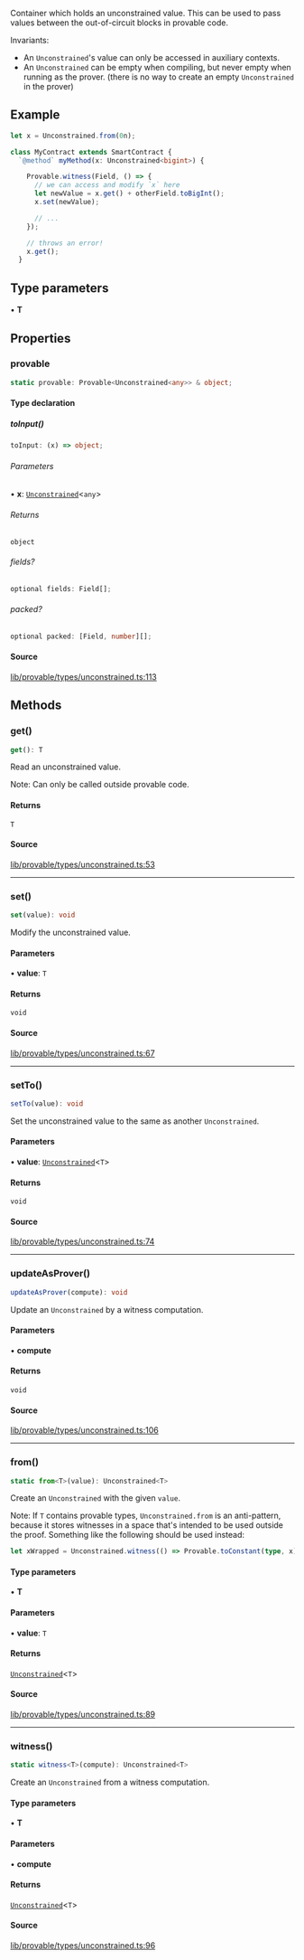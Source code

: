 Container which holds an unconstrained value. This can be used to pass values
between the out-of-circuit blocks in provable code.

Invariants:
- An `Unconstrained`'s value can only be accessed in auxiliary contexts.
- An `Unconstrained` can be empty when compiling, but never empty when running as the prover.
  (there is no way to create an empty `Unconstrained` in the prover)

## Example

```ts
let x = Unconstrained.from(0n);

class MyContract extends SmartContract {
  `@method` myMethod(x: Unconstrained<bigint>) {

    Provable.witness(Field, () => {
      // we can access and modify `x` here
      let newValue = x.get() + otherField.toBigInt();
      x.set(newValue);

      // ...
    });

    // throws an error!
    x.get();
  }
```

## Type parameters

• **T**

## Properties

### provable

```ts
static provable: Provable<Unconstrained<any>> & object;
```

#### Type declaration

##### toInput()

```ts
toInput: (x) => object;
```

###### Parameters

• **x**: [`Unconstrained`](Unconstrained.mdx)\<`any`\>

###### Returns

`object`

###### fields?

```ts
optional fields: Field[];
```

###### packed?

```ts
optional packed: [Field, number][];
```

#### Source

[lib/provable/types/unconstrained.ts:113](https://github.com/o1-labs/o1js/blob/000b9835d52eede806be269b958c57000ff32f72/src/lib/provable/types/unconstrained.ts#L113)

## Methods

### get()

```ts
get(): T
```

Read an unconstrained value.

Note: Can only be called outside provable code.

#### Returns

`T`

#### Source

[lib/provable/types/unconstrained.ts:53](https://github.com/o1-labs/o1js/blob/000b9835d52eede806be269b958c57000ff32f72/src/lib/provable/types/unconstrained.ts#L53)

***

### set()

```ts
set(value): void
```

Modify the unconstrained value.

#### Parameters

• **value**: `T`

#### Returns

`void`

#### Source

[lib/provable/types/unconstrained.ts:67](https://github.com/o1-labs/o1js/blob/000b9835d52eede806be269b958c57000ff32f72/src/lib/provable/types/unconstrained.ts#L67)

***

### setTo()

```ts
setTo(value): void
```

Set the unconstrained value to the same as another `Unconstrained`.

#### Parameters

• **value**: [`Unconstrained`](Unconstrained.mdx)\<`T`\>

#### Returns

`void`

#### Source

[lib/provable/types/unconstrained.ts:74](https://github.com/o1-labs/o1js/blob/000b9835d52eede806be269b958c57000ff32f72/src/lib/provable/types/unconstrained.ts#L74)

***

### updateAsProver()

```ts
updateAsProver(compute): void
```

Update an `Unconstrained` by a witness computation.

#### Parameters

• **compute**

#### Returns

`void`

#### Source

[lib/provable/types/unconstrained.ts:106](https://github.com/o1-labs/o1js/blob/000b9835d52eede806be269b958c57000ff32f72/src/lib/provable/types/unconstrained.ts#L106)

***

### from()

```ts
static from<T>(value): Unconstrained<T>
```

Create an `Unconstrained` with the given `value`.

Note: If `T` contains provable types, `Unconstrained.from` is an anti-pattern,
because it stores witnesses in a space that's intended to be used outside the proof.
Something like the following should be used instead:

```ts
let xWrapped = Unconstrained.witness(() => Provable.toConstant(type, x));
```

#### Type parameters

• **T**

#### Parameters

• **value**: `T`

#### Returns

[`Unconstrained`](Unconstrained.mdx)\<`T`\>

#### Source

[lib/provable/types/unconstrained.ts:89](https://github.com/o1-labs/o1js/blob/000b9835d52eede806be269b958c57000ff32f72/src/lib/provable/types/unconstrained.ts#L89)

***

### witness()

```ts
static witness<T>(compute): Unconstrained<T>
```

Create an `Unconstrained` from a witness computation.

#### Type parameters

• **T**

#### Parameters

• **compute**

#### Returns

[`Unconstrained`](Unconstrained.mdx)\<`T`\>

#### Source

[lib/provable/types/unconstrained.ts:96](https://github.com/o1-labs/o1js/blob/000b9835d52eede806be269b958c57000ff32f72/src/lib/provable/types/unconstrained.ts#L96)
